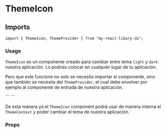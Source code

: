 
# ThemeIcon

## Imports

```
import { ThemeIcon, ThemeProvider } from "my-react-libary-sb";
```

### Usage
`ThemeIcon` es un componente creado para cambiar entre tema `light` y `dark` nuestra aplicación. Lo podrías colocar en cualquier lugar de tu aplicación.

<Canvas withSource="open">
  <Story id="components-themeicon--default" />
</Canvas>

Pero que este funcione no solo se necesita importar el componente, sino que también se necesita del `ThemeProvider`, el cual debe envolver por ejemplo al componente de entrada de nuestra aplicación.

<div
  style={{
    background: "rgba(0, 0, 0, 0.85)",
    padding: '10px',
    color: 'white',
    margin: '30px 0px'
  }}
>
  ```
    <ThemeProvider>
      <App />
    </ThemeProvider>
  ```
</div>

De esta manera ya el `ThemeIcon` component podrá usar de manera interna el `ThemeContext` y poder cambiar el tema de nuestra aplicación.

### Props

<ArgsTable of={ThemeIcon} />